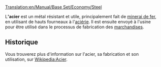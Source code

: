 [[Translation:en/Manual/Base Set/Economy/Steel]]

{{fr/Cargaison|
nom=Acier|
image=Steel.png|
produit=[[fr/Manual/Base Set/Economy/Aciérie|Aciérie]]|
accepté=[[fr/Manual/Base Set/Economy/Usine|Usine]]
}}

L''''acier''' est un métal résistant et utile, principalement fait de [[fr/Manual/Base Set/Economy/Minerai de fer|minerai de fer]], en utilisant de hauts fourneaux à l'[[fr/Manual/Base Set/Economy/Aciérie|aciérie]]. Il est ensuite envoyé à l'usine pour être utilisé dans le processus de fabrication des [[fr/Manual/Base Set/Economy/Marchandises|marchandises]].

==Historique==
Vous trouverez plus d'information sur l'acier, sa fabrication et son utilisation, sur [https://www.wikipedia.org/wiki/fr:Acier Wikipedia:Acier].
